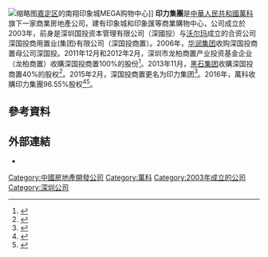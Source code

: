 [[File:Nanxiang_Incity_Mega-20200829.jpg|缩略图]][[嘉定区|嘉定区]]的南翔印象城MEGA购物中心]]
'''印力集團'''是[[中華人民共和國|中華人民共和國]][[萬科|萬科]]旗下一家商業房地產公司，建有印象城和印象匯等商業購物中心，公司成立於2003年，前身是深圳国投资本管理有限公司（深國投）与[[沃尔玛|沃尔玛]]成立的合资公司深国投商用置业(集团)有限公司（深国投商置）。2006年，[[华润集团|华润集团]]收购深国投商置母公司深国投。2011年12月和2012年2月，深圳市龙柏商置产业投资基金企业（龙柏商置）收購深国投商置100%的股份<ref>{{cite news |title=深国投商置股权再变 黑石4亿美元成大股东 |url=https://www.yicai.com/news/3086540.html |publisher=第一财经日报}}</ref>。2013年11月，[[黑石集团|黑石集团]]收購深国投商置40%的股权<ref>{{cite news |title=淡马锡出售西安资产 印力集团接手 |url=http://www.nbd.com.cn/articles/2016-03-11/990352.html |publisher=每日经济新闻}}</ref>。2015年2月，深国投商置更名为印力集团<ref>{{cite news |title=深国投商置更名印力重启H股上市 |url=http://finance.sina.com.cn/stock/hkstock/ggIPO/20150210/013921513755.shtml |publisher=21世纪经济报道}}</ref>。2016年，萬科收購印力集團96.55%股权<ref>{{cite news |title=万科收购印力集团完成交割 留三大“谜团” |url=http://www.chinanews.com/cj/2016/11-02/8050410.shtml |publisher=新京报 |accessdate=2020-08-13 |archive-date=2016-11-02 |archive-url=https://web.archive.org/web/20161102164849/http://www.chinanews.com/cj/2016/11-02/8050410.shtml |dead-url=no }}</ref><ref>{{cite news |title=万科为何130亿收购黑石旗下的印力集团？ |url=https://business.sohu.com/20160829/n466469497.shtml |publisher=新京報}}</ref>。

== 參考資料 ==
{{Reflist|2}}

== 外部連結 ==
*{{official|http://www.scpgroup.com/}}

[[Category:中國房地產開發公司|Category:中國房地產開發公司]]
[[Category:萬科|Category:萬科]]
[[Category:2003年成立的公司|Category:2003年成立的公司]]
[[Category:深圳公司|Category:深圳公司]]